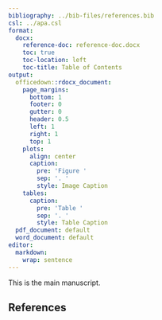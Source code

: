 ```yaml
---
bibliography: ../bib-files/references.bib
csl: ../apa.csl
format:
  docx:
    reference-doc: reference-doc.docx
    toc: true
    toc-location: left
    toc-title: Table of Contents
output:
  officedown::rdocx_document:
    page_margins:
      bottom: 1
      footer: 0
      gutter: 0
      header: 0.5
      left: 1
      right: 1
      top: 1
    plots:
      align: center
      caption:
        pre: 'Figure '
        sep: '. '
        style: Image Caption
    tables:
      caption:
        pre: 'Table '
        sep: '. '
        style: Table Caption
  pdf_document: default
  word_document: default
editor:
  markdown:
    wrap: sentence
---
```


This is the main manuscript.

## References
  
